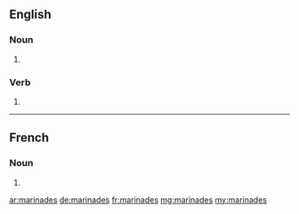 ==English==

===Noun===
{{head|en|plural}}

# {{plural of|marinade|lang=en|nocat=1}}

===Verb===
{{head|en}}

# {{en-third-person singular of|marinade}}

----

==French==

===Noun===
{{head|fr|plural}}

# {{plural of|marinade|lang=fr|nocat=1}}

[[ar:marinades]]
[[de:marinades]]
[[fr:marinades]]
[[mg:marinades]]
[[my:marinades]]